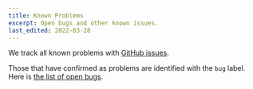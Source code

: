 ```yaml
---
title: Known Problems
excerpt: Open bugs and other known issues.
last_edited: 2022-03-28
---
```


We track all known problems with [GitHub issues](https://github.com/contentlayerdev/contentlayer/issues).

Those that have confirmed as problems are identified with the `bug` label. Here is [the list of open bugs](https://github.com/contentlayerdev/contentlayer/issues?q=is%3Aissue+is%3Aopen+label%3Abug).
